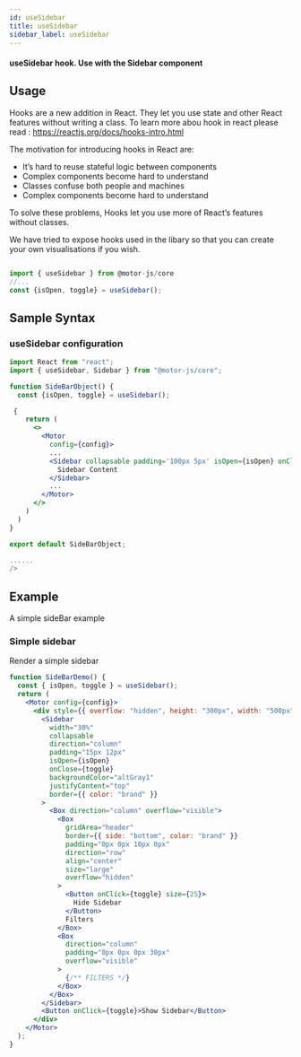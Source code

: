 ```yaml
---
id: useSidebar
title: useSidebar
sidebar_label: useSidebar
---
```


#### useSidebar hook. Use with the Sidebar component

## Usage

Hooks are a new addition in React. They let you use state and other React features without writing a class. To learn more abou hook in react please read : <a>https://reactjs.org/docs/hooks-intro.html</a>

The motivation for introducing hooks in React are:

- It’s hard to reuse stateful logic between components
- Complex components become hard to understand
- Classes confuse both people and machines
- Complex components become hard to understand

To solve these problems, Hooks let you use more of React’s features without classes.

We have tried to expose hooks used in the libary so that you can create your own visualisations if you wish.

```javascript

import { useSidebar } from @motor-js/core
//...
const {isOpen, toggle} = useSidebar();

```

## Sample Syntax

### useSidebar configuration

```jsx {2,12-15}
import React from "react";
import { useSidebar, Sidebar } from "@motor-js/core";

function SideBarObject() {
  const {isOpen, toggle} = useSidebar();

 {
    return (
      <>
        <Motor
          config={config}>
          ...
          <Sidebar collapsable padding='100px 5px' isOpen={isOpen} onClose={toggle} backgroundColor='lightblue'>
            Sidebar Content
          </Sidebar>
          ...
        </Motor>
      </>
    )
  )
}

export default SideBarObject;

......
/>
```

## Example

A simple sideBar example

### Simple sidebar

Render a simple sidebar

```jsx
function SideBarDemo() {
  const { isOpen, toggle } = useSidebar();
  return (
    <Motor config={config}>
      <div style={{ overflow: "hidden", height: "300px", width: "500px" }}>
        <Sidebar
          width="30%"
          collapsable
          direction="column"
          padding="15px 12px"
          isOpen={isOpen}
          onClose={toggle}
          backgroundColor="altGray1"
          justifyContent="top"
          border={{ color: "brand" }}
        >
          <Box direction="column" overflow="visible">
            <Box
              gridArea="header"
              border={{ side: "bottom", color: "brand" }}
              padding="0px 0px 10px 0px"
              direction="row"
              align="center"
              size="large"
              overflow="hidden"
            >
              <Button onClick={toggle} size={25}>
                Hide Sidebar
              </Button>
              Filters
            </Box>
            <Box
              direction="column"
              padding="0px 0px 0px 30px"
              overflow="visible"
            >
              {/** FILTERS */}
            </Box>
          </Box>
        </Sidebar>
        <Button onClick={toggle}>Show Sidebar</Button>
      </div>
    </Motor>
  );
}
```

